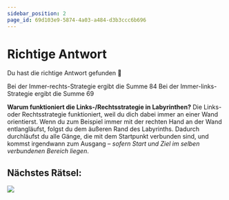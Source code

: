 ```yaml
---
sidebar_position: 2
page_id: 69d103e9-5874-4a03-a484-d3b3ccc6b696
---
```


# Richtige Antwort

Du hast die richtige Antwort gefunden 🥳

Bei der Immer-rechts-Strategie ergibt die Summe 84
Bei der Immer-links-Strategie ergibt die Summe 69

**Warum funktioniert die Links-/Rechtsstrategie in Labyrinthen?**
Die Links- oder Rechtsstrategie funktioniert, weil du dich dabei immer an einer Wand orientierst. Wenn du zum Beispiel immer mit der rechten Hand an der Wand entlangläufst, folgst du dem äußeren Rand des Labyrinths. Dadurch durchläufst du alle Gänge, die mit dem Startpunkt verbunden sind, und kommst irgendwann zum Ausgang – *sofern Start und Ziel im selben verbundenen Bereich liegen*.

## Nächstes Rätsel:



![](./images/IMG_0267.jpeg)